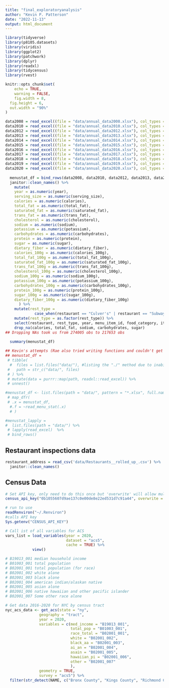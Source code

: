 ```yaml
---
title: "final_exploratoryanalysis"
author: "Kevin P. Patterson"
date: "2022-11-13"
output: html_document
---
```


```r
library(tidyverse)
library(p8105.datasets)
library(viridis)
library(ggplot2)
library(patchwork)
library(dplyr)
library(readxl)
library(tidycensus)
library(rvest)

knitr::opts_chunk$set(
	echo = TRUE,
	warning = FALSE,
	fig.width = 8, 
  fig.height = 6,
  out.width = "90%"
)

```

```r
data2008 = read_excel((file = "data/annual_data2008.xlsx"), col_types = "text")
data2010 = read_excel((file = "data/annual_data2010.xlsx"), col_types = "text") 
data2012 = read_excel((file = "data/annual_data2012.xlsx"), col_types = "text") 
data2013 = read_excel((file = "data/annual_data2013.xlsx"), col_types = "text") 
data2014 = read_excel((file = "data/annual_data2014.xlsx"), col_types = "text")
data2015 = read_excel((file = "data/annual_data2015.xlsx"), col_types = "text") 
data2016 = read_excel((file = "data/annual_data2016.xlsx"), col_types = "text")
data2017 = read_excel((file = "data/annual_data2017.xlsx"), col_types = "text") 
data2018 = read_excel((file = "data/annual_data2018.xlsx"), col_types = "text")
data2019 = read_excel((file = "data/annual_data2019.xlsx"), col_types = "text")
data2020 = read_excel((file = "data/annual_data2020.xlsx"), col_types = "text")
    
  menustat_df = bind_rows(data2008, data2010, data2012, data2013, data2014, data2015, data2016, data2017, data2018, data2019, data2020) %>% 
  janitor::clean_names() %>% 
    mutate( 
    year = as.numeric(year), 
    serving_size = as.numeric(serving_size), 
    calories = as.numeric(calories), 
    total_fat = as.numeric(total_fat), 
    saturated_fat = as.numeric(saturated_fat), 
    trans_fat = as.numeric(trans_fat), 
    cholesterol = as.numeric(cholesterol),
    sodium = as.numeric(sodium), 
    potassium = as.numeric(potassium), 
    carbohydrates = as.numeric(carbohydrates), 
    protein = as.numeric(protein), 
    sugar = as.numeric(sugar),
    dietary_fiber = as.numeric(dietary_fiber),
    calories_100g = as.numeric(calories_100g),
    total_fat_100g = as.numeric(total_fat_100g), 
    saturated_fat_100g = as.numeric(saturated_fat_100g), 
    trans_fat_100g = as.numeric(trans_fat_100g), 
    cholesterol_100g = as.numeric(cholesterol_100g),
    sodium_100g = as.numeric(sodium_100g), 
    potassium_100g = as.numeric(potassium_100g), 
    carbohydrates_100g = as.numeric(carbohydrates_100g), 
    protein_100g = as.numeric(protein_100g), 
    sugar_100g = as.numeric(sugar_100g), 
    dietary_fiber_100g = as.numeric(dietary_fiber_100g)
      ) %>% 
    mutate(rest_type = 
             case_when(restaurant == "Culver's" | restaurant == "Subway" | restaurant == "Tim Hortons" | restaurant == "Taco Bell" | restaurant == "Arby's" | restaurant == "Whataburger" | restaurant == "White Castle" | restaurant == "Bojangles" | restaurant == "Burger King" | restaurant == "Captain D's" | restaurant == "Carl's Jr." | restaurant == "Chick-Fil-A" | restaurant == "Chipotle" | restaurant == "Church's Chicken" | restaurant == "Ci Ci's Pizza" | restaurant == "Dairy Queen" | restaurant == "Del Taco" | restaurant == "Dominos" | restaurant == "Einstein Bros" | restaurant == "El Pollo Loco" | restaurant == "Hardee's" | restaurant == "In-N-Out Burger" | restaurant == "Jack in the Box" | restaurant == "Jason's Deli" | restaurant == "KFC" | restaurant == "Krystal" | restaurant == "Little Caesars" | restaurant == "Long John Silver's" | restaurant == "McDonald's" | restaurant == "Panda Express" | restaurant == "Panera Bread" | restaurant == "Papa John's" | restaurant == "Papa Murphy's" | restaurant == "Pizza Hut" | restaurant == "Popeyes" | restaurant == "Quiznos" | restaurant == "Sonic" | restaurant == "Wendy's" | restaurant == "Zaxby's" | restaurant == "Checker's Drive-In/Rallys" | restaurant == "Five Guys" | restaurant == "Qdoba" | restaurant == "Sbarro" | restaurant == "Auntie Anne's" | restaurant == "Firehouse Subs" | restaurant == "McAlister's Deli" | restaurant == "Moe's Southwest Grill" | restaurant == "Wingstop" | restaurant == "Frisch's Big Boy" | restaurant == "Potbelly Sandwich Shop" | restaurant == "Freddy's Frozen Custard & Steakburgers" | restaurant == "Raising Cane's Chicken Fingers" | restaurant == "Shake Shack" | restaurant ==  "Jimmy John's" | restaurant == "Jersey Mike's" | restaurant ==  "Noodles & Company" | restaurant == "Portillo's" | restaurant == "Marco's Pizza" ~ "fast food", restaurant == "Friendly's" | restaurant == "Romano's Macaroni Grill" | restaurant == "Applebee's" | restaurant == "Bob Evans" | restaurant == "Boston Market" | restaurant == "Chili's" | restaurant == "Denny's" | restaurant == "Golden Corral" | restaurant == "O'Charley's" | restaurant == "Olive Garden" | restaurant == "PF Chang's" | restaurant == "Red Lobster" | restaurant == "Ruby Tuesday" | restaurant == "Steak 'N Shake" | restaurant == "California Pizza Kitchen" | restaurant == "IHOP" | restaurant == "LongHorn Steakhouse" | restaurant == "Outback Steakhouse" | restaurant == "TGI Friday's" | restaurant == "Carrabba's Italian Grill" | restaurant == "Chuck E. Cheese" | restaurant == "On the Border" | restaurant == "Perkins" | restaurant == "Red Robin" | restaurant == "Bonefish Grill" | restaurant == "Yard House" | restaurant == "Joe's Crab Shack" | restaurant == "BJ's Restaurant & Brewhouse" | restaurant == "Famous Dave's" | restaurant == "Round Table Pizza" | restaurant == "Hooters" | restaurant == "The Capital Grille" | restaurant == "Dickey's Barbeque Pit" | restaurant == "Buffalo Wild Wings" |restaurant == "Cheddar's Casual Café/Cheddar's Scratch Kitchen" | restaurant == "Cracker Barrel" | restaurant == "Dave & Buster's" | restaurant == "Logans Roadhouse" | restaurant == "The Cheesecake Factory" | restaurant == "Waffle House" ~ "sit-down", restaurant == "Starbucks" | restaurant == "Baskin Robbins" | restaurant == "Dunkin' Donuts" | restaurant == "Jamba Juice" | restaurant == "Krispy Kreme" | restaurant == "Tropical Smoothie Café" ~ "beverages_dessert", restaurant == "7 Eleven" | restaurant == "Casey's General Store" | restaurant == "Sheetz" | restaurant == "Wawa" ~ "convenience")) %>% 
    mutate(rest_type = as.factor(rest_type)) %>% 
    select(restaurant, rest_type, year, menu_item_id, food_category, item_name, item_description, serving_size, serving_size_unit, everything()) %>% 
    drop_na(calories, total_fat, sodium, carbohydrates, sugar)
## Dropping NAs took us from 274005 obs to 217653 obs 
  
  summary(menustat_df)

## Kevin's attempts (Rae also tried writing functions and couldn't get it to work)
## menustat_df = 
 # tibble(
  #  files = list.files("data/"), #listing the "./" method due to inability to read with "/data" alone
 #   path = str_c("data/", files)
 # ) %>% 
 # mutate(data = purrr::map(path, readxl::read_excel)) %>% 
 # unnest()

#menustat_df <- list.files(path = "data/", pattern = "*.xlsx", full.names = TRUE) %>% 
 # map_dfr(
 # .x = menustat_df,
  #.f = ~read_menu_stat(.x)
  # )

#menustat_lapply = 
#  list.files(path = "data/") %>% 
 # lapply(read_excel)  %>% 
 # bind_rows()
```

## Restaurant inspections data

```r
restaurant_address = read_csv('data/Restaurants__rolled_up_.csv') %>% 
  janitor::clean_names()
```


## Census Data 

```r
# Set API key, only need to do this once but 'overwrite' will allow multiple
census_api_key("0b1055607d9ae137c0e00de8e22ed531d7c91a44", overwrite = TRUE, install = TRUE)

# run to use 
readRenviron("~/.Renviron")
#calls API key 
Sys.getenv("CENSUS_API_KEY")

# Call ist of all variables for ACS
vars_list = load_variables(year = 2020, 
                           dataset = "acs5", 
                           cache = TRUE) %>% 
            view()

# B19013_001 median household income
# B01003_001 total population
# B02001_001 total population (for race)
# B02001_002 white alone
# B02001_003 black alone
# B02001_004 american indian/alaskan native 
# B02001_005 asian alone
# B02001_006 native hawaiian and other pacific islander 
# B02001_007 Some other race alone

# Get data 2016-2020 for NYC by census tract 
nyc_acs_data <- get_acs(state = "ny",
               geography = "tract",
               year = 2020,
               variables = c(med_income = "B19013_001",
                             total_pop = "B01003_001", 
                             race_total = "B02001_001", 
                             white = "B02001_002", 
                             black_aa = "B02001_003", 
                             ai_an = "B02001_004", 
                             asain = "B02001_005", 
                             hawaiian_pi = "B02001_006", 
                             other = "B02001_007" 
                             ),
               geometry = TRUE,
               survey = "acs5") %>% 
  filter(str_detect(NAME, c("Bronx County", "Kings County", "Richmond County", "Queens County", "New York County"))) 


```


